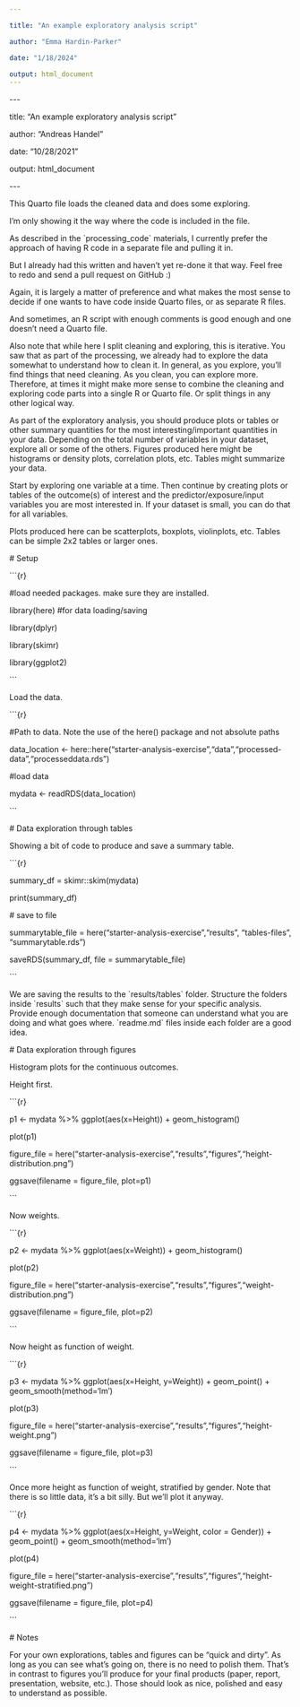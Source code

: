 ```yaml
---

title: "An example exploratory analysis script"

author: "Emma Hardin-Parker"

date: "1/18/2024"

output: html_document
---
```


\-\--

title: "An example exploratory analysis script"

author: "Andreas Handel"

date: "10/28/2021"

output: html_document

\-\--

This Quarto file loads the cleaned data and does some exploring.

I'm only showing it the way where the code is included in the file.

As described in the \`processing_code\` materials, I currently prefer the approach of having R code in a separate file and pulling it in.

But I already had this written and haven't yet re-done it that way. Feel free to redo and send a pull request on GitHub :)

Again, it is largely a matter of preference and what makes the most sense to decide if one wants to have code inside Quarto files, or as separate R files.

And sometimes, an R script with enough comments is good enough and one doesn't need a Quarto file.

Also note that while here I split cleaning and exploring, this is iterative. You saw that as part of the processing, we already had to explore the data somewhat to understand how to clean it. In general, as you explore, you'll find things that need cleaning. As you clean, you can explore more. Therefore, at times it might make more sense to combine the cleaning and exploring code parts into a single R or Quarto file. Or split things in any other logical way.

As part of the exploratory analysis, you should produce plots or tables or other summary quantities for the most interesting/important quantities in your data. Depending on the total number of variables in your dataset, explore all or some of the others. Figures produced here might be histograms or density plots, correlation plots, etc. Tables might summarize your data.

Start by exploring one variable at a time. Then continue by creating plots or tables of the outcome(s) of interest and the predictor/exposure/input variables you are most interested in. If your dataset is small, you can do that for all variables.

Plots produced here can be scatterplots, boxplots, violinplots, etc. Tables can be simple 2x2 tables or larger ones.

\# Setup

\`\`\`{r}

#load needed packages. make sure they are installed.

library(here) #for data loading/saving

library(dplyr)

library(skimr)

library(ggplot2)

\`\`\`

Load the data.

\`\`\`{r}

#Path to data. Note the use of the here() package and not absolute paths

data_location \<- here::here("starter-analysis-exercise","data","processed-data","processeddata.rds")

#load data

mydata \<- readRDS(data_location)

\`\`\`

\# Data exploration through tables

Showing a bit of code to produce and save a summary table.

\`\`\`{r}

summary_df = skimr::skim(mydata)

print(summary_df)

\# save to file

summarytable_file = here("starter-analysis-exercise","results", "tables-files", "summarytable.rds")

saveRDS(summary_df, file = summarytable_file)

\`\`\`

We are saving the results to the \`results/tables\` folder. Structure the folders inside \`results\` such that they make sense for your specific analysis. Provide enough documentation that someone can understand what you are doing and what goes where. \`readme.md\` files inside each folder are a good idea.

\# Data exploration through figures

Histogram plots for the continuous outcomes.

Height first.

\`\`\`{r}

p1 \<- mydata %\>% ggplot(aes(x=Height)) + geom_histogram()

plot(p1)

figure_file = here("starter-analysis-exercise","results","figures","height-distribution.png")

ggsave(filename = figure_file, plot=p1)

\`\`\`

Now weights.

\`\`\`{r}

p2 \<- mydata %\>% ggplot(aes(x=Weight)) + geom_histogram()

plot(p2)

figure_file = here("starter-analysis-exercise","results","figures","weight-distribution.png")

ggsave(filename = figure_file, plot=p2)

\`\`\`

Now height as function of weight.

\`\`\`{r}

p3 \<- mydata %\>% ggplot(aes(x=Height, y=Weight)) + geom_point() + geom_smooth(method='lm')

plot(p3)

figure_file = here("starter-analysis-exercise","results","figures","height-weight.png")

ggsave(filename = figure_file, plot=p3)

\`\`\`

Once more height as function of weight, stratified by gender. Note that there is so little data, it's a bit silly. But we'll plot it anyway.

\`\`\`{r}

p4 \<- mydata %\>% ggplot(aes(x=Height, y=Weight, color = Gender)) + geom_point() + geom_smooth(method='lm')

plot(p4)

figure_file = here("starter-analysis-exercise","results","figures","height-weight-stratified.png")

ggsave(filename = figure_file, plot=p4)

\`\`\`

\# Notes

For your own explorations, tables and figures can be "quick and dirty". As long as you can see what's going on, there is no need to polish them. That's in contrast to figures you'll produce for your final products (paper, report, presentation, website, etc.). Those should look as nice, polished and easy to understand as possible.
